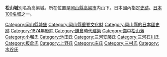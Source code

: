 {{unreferenced|time=2013-11-10T15:13:19+00:00}}
{{日本城郭概要表|
img = File:Bitchu Matsuyama Castle 1.JPG|
img_capt = 松山城本丸|
img_width =260px|
nihongo=松山城|
hiragana=まつやまじょう|
romaji=Matsuyama-jō|
name = 松山城|
pref = 岡山縣|
ar_called = 高梁城|
struct = 連郭式[[山城|山城]]|
tower_struct = 複合式|
builders = 秋葉重信|
build_y = 1240年|
revamp = 三村元親、水谷勝宗|
rulers = 三村氏、水谷氏、板倉氏|
reject_y = 1874年（明治7年）|
remains = [[現存天守|現存天守]]、櫓、塀、石垣<br>土壘|
|cultural asset = 國家重要文化財（天守、二重櫓、土塀）<br />國家史跡
|rebuilding things = 櫓、門、塀
|location = {{Coord|34|48|32.72|N|133|37|20.37|E|scale:30000}} |
}}

'''松山城'''別名為高梁城。所在位置是[[岡山縣|岡山縣]][[高梁市|高梁市]]内山下。日本國內指定[[史跡|史跡]]。[[日本100名城|日本100名城]]之一。

{{Japanese building-stub}}

{{現存天守}}
{{日本100名城}}

{{DEFAULTSORT:Matsuyama}}
[[Category:岡山縣城堡|Category:岡山縣城堡]]
[[Category:岡山縣重要文化財|Category:岡山縣重要文化財]]
[[Category:岡山縣的日本國史跡|Category:岡山縣的日本國史跡]]
[[Category:1874年廢除|Category:1874年廢除]]
[[Category:鎌倉時代建築|Category:鎌倉時代建築]]
[[Category:備中松山藩|Category:備中松山藩]]
[[Category:小堀氏|Category:小堀氏]]
[[Category:池田氏|Category:池田氏]]
[[Category:三河安藤氏|Category:三河安藤氏]]
[[Category:三河石川氏|Category:三河石川氏]]
[[Category:板倉氏|Category:板倉氏]]
[[Category:上野氏|Category:上野氏]]
[[Category:庄氏|Category:庄氏]]
[[Category:三村氏|Category:三村氏]]
[[Category:水谷氏|Category:水谷氏]]